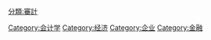 [[Category:会计学|Category:会计学]][[分類:審計|分類:審計]]
[[Category:经济|Category:经济]]
[[Category:企业|Category:企业]]
[[Category:金融|Category:金融]]